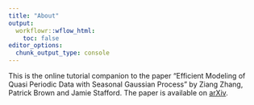 ```yaml
---
title: "About"
output:
  workflowr::wflow_html:
    toc: false
editor_options:
  chunk_output_type: console
---
```


This is the online tutorial companion to the paper "Efficient Modeling of Quasi Periodic Data with Seasonal Gaussian Process" by Ziang Zhang, Patrick Brown and Jamie Stafford. The paper is available on [arXiv](https://arxiv.org/abs/2305.09914).
